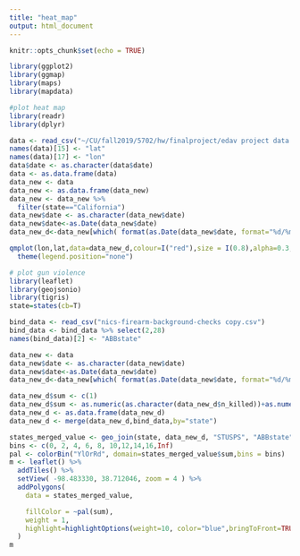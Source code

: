 ```yaml
---
title: "heat_map"
output: html_document
---
```


```r
knitr::opts_chunk$set(echo = TRUE)
```

```r
library(ggplot2)
library(ggmap)
library(maps)
library(mapdata)
```


```r
#plot heat map
library(readr)
library(dplyr)

data <- read_csv("~/CU/fall2019/5702/hw/finalproject/edav project data source/gun-violence-data_01-2013_03-2018.csv")
names(data)[15] <- "lat"
names(data)[17] <- "lon"
data$date <- as.character(data$date)
data <- as.data.frame(data)
data_new <- data 
data_new <- as.data.frame(data_new)
data_new <- data_new %>%
  filter(state=="California")
data_new$date <- as.character(data_new$date)
data_new$date<-as.Date(data_new$date)
data_new_d<-data_new[which( format(as.Date(data_new$date, format="%d/%m/%Y"),"%Y")=="2013"), ]

qmplot(lon,lat,data=data_new_d,colour=I("red"),size = I(0.8),alpha=0.3,main="Gun violence Map")+
  theme(legend.position="none")
```

```r
# plot gun violence
library(leaflet)
library(geojsonio)
library(tigris)
state=states(cb=T)

bind_data <- read_csv("nics-firearm-background-checks copy.csv")
bind_data <- bind_data %>% select(2,28)
names(bind_data)[2] <- "ABBstate"

data_new <- data
data_new$date <- as.character(data_new$date)
data_new$date<-as.Date(data_new$date)
data_new_d<-data_new[which( format(as.Date(data_new$date, format="%d/%m/%Y"),"%Y")=="2013"), ]

data_new_d$sum <- c(1)
data_new_d$sum <- as.numeric(as.character(data_new_d$n_killed))+as.numeric(as.character(data_new_d$n_injured))
data_new_d <- as.data.frame(data_new_d)
data_new_d <- merge(data_new_d,bind_data,by="state")

states_merged_value <- geo_join(state, data_new_d, "STUSPS", "ABBstate")
bins <- c(0, 2, 4, 6, 8, 10,12,14,16,Inf)
pal <- colorBin("YlOrRd", domain=states_merged_value$sum,bins = bins)
m <- leaflet() %>%
  addTiles() %>%
  setView( -98.483330, 38.712046, zoom = 4 ) %>%
  addPolygons(
    data = states_merged_value,

    fillColor = ~pal(sum),
    weight = 1, 
    highlight=highlightOptions(weight=10, color="blue",bringToFront=TRUE)
  )
m
```

